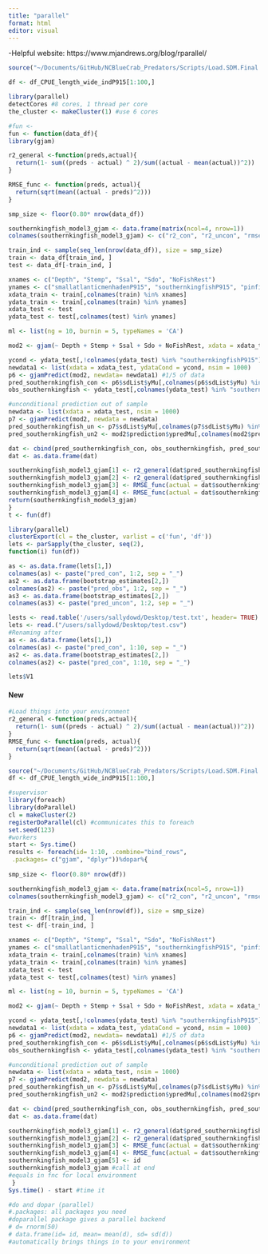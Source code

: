 ```yaml
---
title: "parallel"
format: html
editor: visual
---
```


-Helpful website: https://www.mjandrews.org/blog/rparallel/

```r
source("~/Documents/GitHub/NCBlueCrab_Predators/Scripts/Load.SDM.Final.R")
```

```r
df <- df_CPUE_length_wide_indP915[1:100,]
```

```r
library(parallel)
detectCores #8 cores, 1 thread per core 
the_cluster <- makeCluster(1) #use 6 cores
```

```r
#fun <- 
fun <- function(data_df){
library(gjam)

r2_general <-function(preds,actual){ 
  return(1- sum((preds - actual) ^ 2)/sum((actual - mean(actual))^2))
}

RMSE_func <- function(preds, actual){
  return(sqrt(mean((actual - preds)^2)))
}

smp_size <- floor(0.80* nrow(data_df))

southernkingfish_model3_gjam <- data.frame(matrix(ncol=4, nrow=1))
colnames(southernkingfish_model3_gjam) <- c("r2_con", "r2_uncon", "rmse_con", "rmse_uncon")

train_ind <- sample(seq_len(nrow(data_df)), size = smp_size)
train <- data_df[train_ind, ]
test <- data_df[-train_ind, ]

xnames <- c("Depth", "Stemp", "Ssal", "Sdo", "NoFishRest")
ynames <- c("smallatlanticmenhadenP915", "southernkingfishP915", "pinfishP915")
xdata_train <- train[,colnames(train) %in% xnames]
ydata_train <- train[,colnames(train) %in% ynames]
xdata_test <- test  
ydata_test <- test[,colnames(test) %in% ynames]

ml <- list(ng = 10, burnin = 5, typeNames = 'CA')

mod2 <- gjam(~ Depth + Stemp + Ssal + Sdo + NoFishRest, xdata = xdata_train, ydata = ydata_train, modelList = ml) #4/5 of data 

ycond <- ydata_test[,!colnames(ydata_test) %in% "southernkingfishP915"]
newdata1 <- list(xdata = xdata_test, ydataCond = ycond, nsim = 1000) 
p6 <- gjamPredict(mod2, newdata= newdata1) #1/5 of data 
pred_southernkingfish_con <- p6$sdList$yMu[,colnames(p6$sdList$yMu) %in% "southernkingfishP915"]
obs_southernkingfish <- ydata_test[,colnames(ydata_test) %in% "southernkingfishP915"] #observed southernkingfish

#unconditional prediction out of sample
newdata <- list(xdata = xdata_test, nsim = 1000)
p7 <- gjamPredict(mod2, newdata = newdata)
pred_southernkingfish_un <- p7$sdList$yMu[,colnames(p7$sdList$yMu) %in% "southernkingfishP915"]
pred_southernkingfish_un2 <- mod2$prediction$ypredMu[,colnames(mod2$prediction$ypredMu) %in% "southernkingfishP915"]

dat <- cbind(pred_southernkingfish_con, obs_southernkingfish, pred_southernkingfish_un)
dat <- as.data.frame(dat)

southernkingfish_model3_gjam[1] <- r2_general(dat$pred_southernkingfish_con, dat$southernkingfishP915)
southernkingfish_model3_gjam[2] <- r2_general(dat$pred_southernkingfish_un, dat$southernkingfishP915)
southernkingfish_model3_gjam[3] <- RMSE_func(actual = dat$southernkingfishP915, pred = dat$pred_southernkingfish_con)
southernkingfish_model3_gjam[4] <- RMSE_func(actual = dat$southernkingfishP915, pred = dat$pred_southernkingfish_un) 
return(southernkingfish_model3_gjam)
}
t <- fun(df)
```

```r
library(parallel)
clusterExport(cl = the_cluster, varlist = c('fun', 'df'))
lets <- parSapply(the_cluster, seq(2), 
function(i) fun(df))
```

```r
as <- as.data.frame(lets[1,])
colnames(as) <- paste("pred_con", 1:2, sep = "_")
as2 <- as.data.frame(bootstrap_estimates[2,])
colnames(as2) <- paste("pred_obs", 1:2, sep = "_")
as3 <- as.data.frame(bootstrap_estimates[2,])
colnames(as3) <- paste("pred_uncon", 1:2, sep = "_")

```

```r
lests <- read.table('/users/sallydowd/Desktop/test.txt', header= TRUE) 
lets <- read.("/users/sallydowd/Desktop/test.csv")
#Renaming after
as <- as.data.frame(lets[1,])
colnames(as) <- paste("pred_con", 1:10, sep = "_")
as2 <- as.data.frame(bootstrap_estimates[2,])
colnames(as2) <- paste("pred_con", 1:10, sep = "_")

lets$V1
```

#### New

```r
#Load things into your environment 
r2_general <-function(preds,actual){ 
  return(1- sum((preds - actual) ^ 2)/sum((actual - mean(actual))^2))
}
RMSE_func <- function(preds, actual){
  return(sqrt(mean((actual - preds)^2)))
}

source("~/Documents/GitHub/NCBlueCrab_Predators/Scripts/Load.SDM.Final.R")
df <- df_CPUE_length_wide_indP915[1:100,]
```

```r
#supervisor
library(foreach)
library(doParallel)
cl = makeCluster(2)
registerDoParallel(cl) #communicates this to foreach
set.seed(123)
#workers 
start <- Sys.time()
results <- foreach(id= 1:10, .combine="bind_rows", 
 .packages= c("gjam", "dplyr"))%dopar%{
 
smp_size <- floor(0.80* nrow(df))

southernkingfish_model3_gjam <- data.frame(matrix(ncol=5, nrow=1))
colnames(southernkingfish_model3_gjam) <- c("r2_con", "r2_uncon", "rmse_con", "rmse_uncon", "id")

train_ind <- sample(seq_len(nrow(df)), size = smp_size)
train <- df[train_ind, ]
test <- df[-train_ind, ]

xnames <- c("Depth", "Stemp", "Ssal", "Sdo", "NoFishRest")
ynames <- c("smallatlanticmenhadenP915", "southernkingfishP915", "pinfishP915")
xdata_train <- train[,colnames(train) %in% xnames]
ydata_train <- train[,colnames(train) %in% ynames]
xdata_test <- test  
ydata_test <- test[,colnames(test) %in% ynames]

ml <- list(ng = 10, burnin = 5, typeNames = 'CA')

mod2 <- gjam(~ Depth + Stemp + Ssal + Sdo + NoFishRest, xdata = xdata_train, ydata = ydata_train, modelList = ml) #4/5 of data 

ycond <- ydata_test[,!colnames(ydata_test) %in% "southernkingfishP915"]
newdata1 <- list(xdata = xdata_test, ydataCond = ycond, nsim = 1000) 
p6 <- gjamPredict(mod2, newdata= newdata1) #1/5 of data 
pred_southernkingfish_con <- p6$sdList$yMu[,colnames(p6$sdList$yMu) %in% "southernkingfishP915"]
obs_southernkingfish <- ydata_test[,colnames(ydata_test) %in% "southernkingfishP915"] #observed southernkingfish

#unconditional prediction out of sample
newdata <- list(xdata = xdata_test, nsim = 1000)
p7 <- gjamPredict(mod2, newdata = newdata)
pred_southernkingfish_un <- p7$sdList$yMu[,colnames(p7$sdList$yMu) %in% "southernkingfishP915"]
pred_southernkingfish_un2 <- mod2$prediction$ypredMu[,colnames(mod2$prediction$ypredMu) %in% "southernkingfishP915"]

dat <- cbind(pred_southernkingfish_con, obs_southernkingfish, pred_southernkingfish_un)
dat <- as.data.frame(dat)

southernkingfish_model3_gjam[1] <- r2_general(dat$pred_southernkingfish_con, dat$southernkingfishP915)
southernkingfish_model3_gjam[2] <- r2_general(dat$pred_southernkingfish_un, dat$southernkingfishP915)
southernkingfish_model3_gjam[3] <- RMSE_func(actual = dat$southernkingfishP915, pred = dat$pred_southernkingfish_con)
southernkingfish_model3_gjam[4] <- RMSE_func(actual = dat$southernkingfishP915, pred = dat$pred_southernkingfish_un) 
southernkingfish_model3_gjam[5] <- id 
southernkingfish_model3_gjam #call at end 
#equals in fnc for local environment 
 }
Sys.time() - start #time it 

#do and dopar (parallel)
#.packages: all packages you need 
#doparallel package gives a parallel backend 
# d= rnorm(50)
# data.frame(id= id, mean= mean(d), sd= sd(d))
#automatically brings things in to your environment 
```
